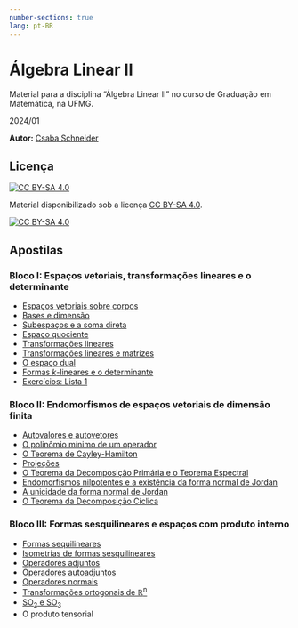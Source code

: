 ```yaml
--- 
number-sections: true
lang: pt-BR
--- 
```


# Álgebra Linear II {.unnumbered}

Material para a disciplina "Álgebra Linear II" no curso de Graduação em Matemática, na UFMG. 

2024/01

**Autor:** [Csaba Schneider](https://schcs.github.io/WP/) 

## Licença

[![CC BY-SA 4.0][cc-by-sa-shield]{fig-align="left"}][cc-by-sa]

Material disponibilizado sob a licença
[CC BY-SA 4.0][cc-by-sa].

[![CC BY-SA 4.0][cc-by-sa-image]{fig-align="left"}][cc-by-sa]

[cc-by-sa]: http://creativecommons.org/licenses/by-sa/4.0/
[cc-by-sa-image]: https://licensebuttons.net/l/by-sa/4.0/88x31.png
[cc-by-sa-shield]: https://img.shields.io/badge/License-CC%20BY--SA%204.0-lightgrey.svg


## Apostilas

### Bloco I: Espaços vetoriais, transformações lineares e o determinante

- [Espaços vetoriais sobre corpos](corpos.qmd)
- [Bases e dimensão](bases.qmd)
- [Subespaços e a soma direta](subespacos.qmd)
- [Espaço quociente](quociente.qmd)
- [Transformações lineares](trans_lin.qmd)
- [Transformações lineares e matrizes](matrizes.qmd)
- [O espaço dual](dual.qmd) 
- [Formas $k$-lineares e o determinante](formas.qmd)
- [Exercícios: Lista 1](ex1.qmd)


### Bloco II: Endomorfismos de espaços vetoriais de dimensão finita

- [Autovalores e autovetores](autovals.qmd)
- [O polinômio mínimo de um operador](pol_min.qmd)
- [O Teorema de Cayley-Hamilton](cayley_hamilton.qmd)
- [Projeções](projecoes.qmd)
- [O Teorema da Decomposição Primária e o Teorema Espectral](primaria.qmd)
- [Endomorfismos nilpotentes e a existência da forma normal de Jordan](nilpotentes.qmd)
- [A unicidade da forma normal de Jordan](unicidade_jordan.qmd)
- [O Teorema da Decomposição Cíclica](cyclic.qmd)

### Bloco III: Formas sesquilineares e espaços com produto interno

- [Formas sequilineares](sesqui.qmd)
- [Isometrias de formas sesquilineares](isometrias.qmd)
- [Operadores adjuntos](isometrias.qmd)
- [Operadores autoadjuntos](autoadjuntos.qmd)
- [Operadores normais](normais.qmd)
- [Transformações ortogonais de ℝ<sup>n</sup>](ortogonais.qmd)
- [SO<sub>2</sub> e SO<sub>3</sub>](so_2_so_3.qmd)
- O produto tensorial

